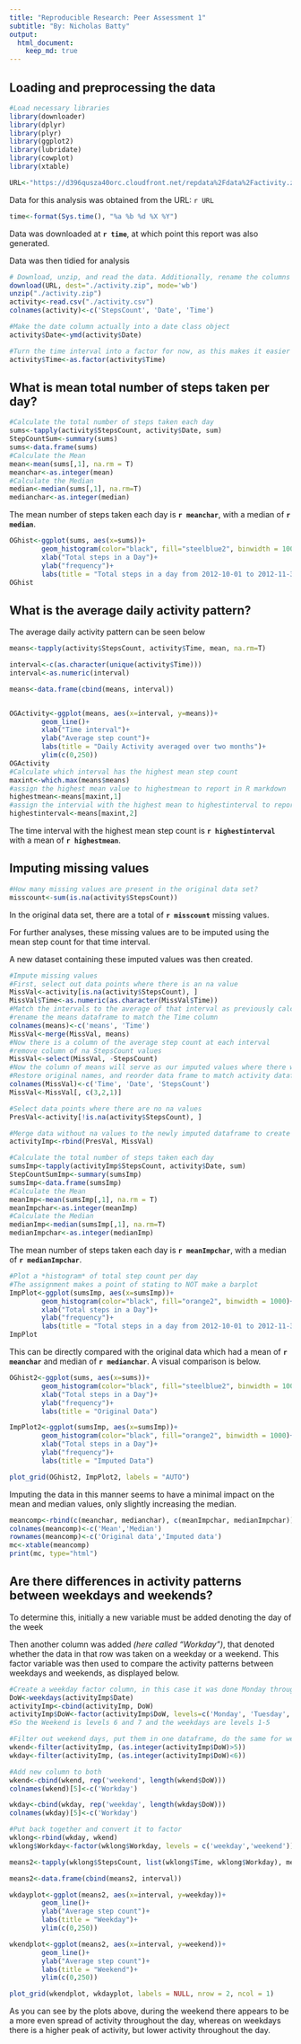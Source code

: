 ```yaml
---
title: "Reproducible Research: Peer Assessment 1"
subtitle: "By: Nicholas Batty"
output: 
  html_document:
    keep_md: true
---
```



## Loading and preprocessing the data

```r
#Load necessary libraries
library(downloader)
library(dplyr)
library(plyr)
library(ggplot2)
library(lubridate)
library(cowplot)
library(xtable)

URL<-"https://d396qusza40orc.cloudfront.net/repdata%2Fdata%2Factivity.zip"
```  

Data for this analysis was obtained from the URL: `r URL`

```r
time<-format(Sys.time(), "%a %b %d %X %Y")
```  
Data was downloaded at **`r time`**, at which point this report was also generated.

Data was then tidied for analysis

```r
# Download, unzip, and read the data. Additionally, rename the columns
download(URL, dest="./activity.zip", mode='wb')
unzip("./activity.zip")
activity<-read.csv("./activity.csv")
colnames(activity)<-c('StepsCount', 'Date', 'Time')

#Make the date column actually into a date class object
activity$Date<-ymd(activity$Date)

#Turn the time interval into a factor for now, as this makes it easier to calculate means per interval
activity$Time<-as.factor(activity$Time)
```  


## What is mean total number of steps taken per day?

```r
#Calculate the total number of steps taken each day
sums<-tapply(activity$StepsCount, activity$Date, sum)
StepCountSum<-summary(sums)
sums<-data.frame(sums)
#Calculate the Mean
mean<-mean(sums[,1], na.rm = T)
meanchar<-as.integer(mean)
#Calculate the Median
median<-median(sums[,1], na.rm=T)
medianchar<-as.integer(median)
```  

The mean number of steps taken each day is **`r meanchar`**, with a median of **`r median`**.

```r
OGhist<-ggplot(sums, aes(x=sums))+
        geom_histogram(color="black", fill="steelblue2", binwidth = 1000)+
        xlab("Total steps in a Day")+
        ylab("frequency")+
        labs(title = "Total steps in a day from 2012-10-01 to 2012-11-30")
OGhist
```  

## What is the average daily activity pattern?

The average daily activity pattern can be seen below  
```r
means<-tapply(activity$StepsCount, activity$Time, mean, na.rm=T)

interval<-c(as.character(unique(activity$Time)))
interval<-as.numeric(interval)

means<-data.frame(cbind(means, interval))


OGActivity<-ggplot(means, aes(x=interval, y=means))+
        geom_line()+
        xlab("Time interval")+
        ylab("Average step count")+
        labs(title = "Daily Activity averaged over two months")+
        ylim(c(0,250))
OGActivity
#Calculate which interval has the highest mean step count
maxint<-which.max(means$means)
#assign the highest mean value to highestmean to report in R markdown
highestmean<-means[maxint,1]
#assign the intervial with the highest mean to highestinterval to report in Rmarkdown
highestinterval<-means[maxint,2]
```  

The time interval with the highest mean step count is **`r highestinterval`** with a mean of **`r highestmean`**. 

## Imputing missing values

```r
#How many missing values are present in the original data set?
misscount<-sum(is.na(activity$StepsCount))
```  

In the original data set, there are a total of **`r misscount`** missing values. 

For further analyses, these missing values are to be imputed using the mean step count for that time interval. 

A new dataset containing these imputed values was then created.

```r
#Impute missing values
#First, select out data points where there is an na value
MissVal<-activity[is.na(activity$StepsCount), ]
MissVal$Time<-as.numeric(as.character(MissVal$Time))
#Match the intervals to the average of that interval as previously calculated
#rename the means dataframe to match the Time column
colnames(means)<-c('means', 'Time')
MissVal<-merge(MissVal, means)
#Now there is a column of the average step count at each interval
#remove column of na StepsCount values
MissVal<-select(MissVal, -StepsCount)
#Now the column of means will serve as our imputed values where there was na
#Restore original names, and reorder data frame to match activity dataframe
colnames(MissVal)<-c('Time', 'Date', 'StepsCount')
MissVal<-MissVal[, c(3,2,1)]

#Select data points where there are no na values
PresVal<-activity[!is.na(activity$StepsCount), ]

#Merge data without na values to the newly imputed dataframe to create a full data set with imputed values
activityImp<-rbind(PresVal, MissVal)

#Calculate the total number of steps taken each day
sumsImp<-tapply(activityImp$StepsCount, activity$Date, sum)
StepCountSumImp<-summary(sumsImp)
sumsImp<-data.frame(sumsImp)
#Calculate the Mean
meanImp<-mean(sumsImp[,1], na.rm = T)
meanImpchar<-as.integer(meanImp)
#Calculate the Median
medianImp<-median(sumsImp[,1], na.rm=T)
medianImpchar<-as.integer(medianImp)
```  

The mean number of steps taken each day is **`r meanImpchar`**, with a median of **`r medianImpchar`**.

```r
#Plot a *histogram* of total step count per day
#The assignment makes a point of stating to NOT make a barplot
ImpPlot<-ggplot(sumsImp, aes(x=sumsImp))+
        geom_histogram(color="black", fill="orange2", binwidth = 1000)+
        xlab("Total steps in a Day")+
        ylab("frequency")+
        labs(title = "Total steps in a day from 2012-10-01 to 2012-11-30 with Imputed Data")
ImpPlot
```


This can be directly compared with the original data which had a mean of **`r meanchar`** and median of **`r medianchar`**. A visual comparison is below. 
```r
OGhist2<-ggplot(sums, aes(x=sums))+
        geom_histogram(color="black", fill="steelblue2", binwidth = 1000)+
        xlab("Total steps in a Day")+
        ylab("frequency")+
        labs(title = "Original Data")

ImpPlot2<-ggplot(sumsImp, aes(x=sumsImp))+
        geom_histogram(color="black", fill="orange2", binwidth = 1000)+
        xlab("Total steps in a Day")+
        ylab("frequency")+
        labs(title = "Imputed Data")

plot_grid(OGhist2, ImpPlot2, labels = "AUTO")
```  

Imputing the data in this manner seems to have a minimal impact on the mean and median values, only slightly increasing the median.  

```r
meancomp<-rbind(c(meanchar, medianchar), c(meanImpchar, medianImpchar))
colnames(meancomp)<-c('Mean','Median')
rownames(meancomp)<-c('Original data','Imputed data')
mc<-xtable(meancomp)
print(mc, type="html")
```


## Are there differences in activity patterns between weekdays and weekends?

To determine this, initially a new variable must be added denoting the day of the week

Then another column was added *(here called "Workday")*, that denoted whether the data in that row was taken on a weekday or a weekend. This factor variable was then used to compare the activity patterns between weekdays and weekends, as displayed below.   
```r
#Create a weekday factor column, in this case it was done Monday through Sunday
DoW<-weekdays(activityImp$Date)
activityImp<-cbind(activityImp, DoW)
activityImp$DoW<-factor(activityImp$DoW, levels=c('Monday', 'Tuesday', 'Wednesday', 'Thursday', 'Friday', 'Saturday', 'Sunday'))
#So the Weekend is levels 6 and 7 and the weekdays are levels 1-5

#Filter out weekend days, put them in one dataframe, do the same for weekdays
wkend<-filter(activityImp, (as.integer(activityImp$DoW)>5))
wkday<-filter(activityImp, (as.integer(activityImp$DoW)<6))

#Add new column to both
wkend<-cbind(wkend, rep('weekend', length(wkend$DoW)))
colnames(wkend)[5]<-c('Workday')

wkday<-cbind(wkday, rep('weekday', length(wkday$DoW)))
colnames(wkday)[5]<-c('Workday')

#Put back together and convert it to factor
wklong<-rbind(wkday, wkend)
wklong$Workday<-factor(wklong$Workday, levels = c('weekday','weekend'))

means2<-tapply(wklong$StepsCount, list(wklong$Time, wklong$Workday), mean, na.rm=T)

means2<-data.frame(cbind(means2, interval))

wkdayplot<-ggplot(means2, aes(x=interval, y=weekday))+
        geom_line()+
        ylab("Average step count")+
        labs(title = "Weekday")+
        ylim(c(0,250))

wkendplot<-ggplot(means2, aes(x=interval, y=weekend))+
        geom_line()+
        ylab("Average step count")+
        labs(title = "Weekend")+
        ylim(c(0,250))

plot_grid(wkendplot, wkdayplot, labels = NULL, nrow = 2, ncol = 1)
```   
  
As you can see by the plots above, during the weekend there appears to be a more even spread of activity throughout the day, whereas on weekdays there is a higher peak of activity, but lower activity throughout the day.